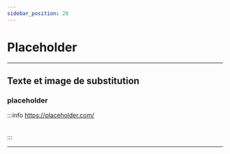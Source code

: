 ```yaml
---
sidebar_position: 20
---
```


# Placeholder

-----

## Texte et image de substitution

### placeholder

:::info
https://placeholder.com/
<br />
<br />
<br />
:::

------